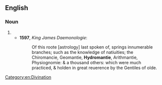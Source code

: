 ==English==

===Noun===
{{en-noun|-}}

# {{archaic form of|hydromancy|lang=en}}
#* '''1597''', ''King James Daemonologie'':
#*: Of this roote [astrology] last spoken of, springs innumerable branches; such as the knowledge of natiuities; the Chiromancie, Geomantie, '''Hydromantie''', Arithmantie, Physiognomie: & a thousand others: which were much practiced, & holden in great reuerence by the Gentiles of olde.

[[Category:en:Divination]]